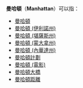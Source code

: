 '''曼哈頓'''（'''Manhattan'''）可以指：

*[[曼哈頓|曼哈頓]]
*[[曼哈頓_(伊利諾州)|曼哈頓 (伊利諾州)]]
*[[曼哈頓_(堪薩斯州)|曼哈頓 (堪薩斯州)]]
*[[曼哈頓_(蒙大拿州)|曼哈頓 (蒙大拿州)]]
*[[曼哈頓_(內華達州)|曼哈頓 (內華達州)]]
*[[曼哈頓計劃|曼哈頓計劃]]
*[[曼哈頓_(電影)|曼哈頓 (電影)]]
*[[曼哈頓大橋|曼哈頓大橋]]
*[[曼哈頓距離|曼哈頓距離]]

{{disambig|cat=英語譯名消歧義|Manhattan}}